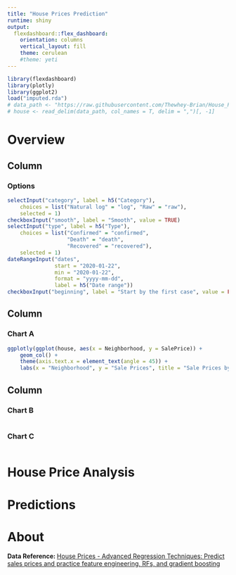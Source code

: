 ```yaml
---
title: "House Prices Prediction"
runtime: shiny
output: 
  flexdashboard::flex_dashboard:
    orientation: columns
    vertical_layout: fill
    theme: cerulean
    #theme: yeti
---
```


```r
library(flexdashboard)
library(plotly)
library(ggplot2)
load("imputed.rda")
# data_path <- "https://raw.githubusercontent.com/Thewhey-Brian/House_Prices_Prdiction/main/data/house.csv"
# house <- read_delim(data_path, col_names = T, delim = ",")[, -1]
```

Overview {data-icon="fa-globe"}
===================================== 

Column {.sidebar} 
-----------------------------------------------------------------------
### Options
```r
selectInput("category", label = h5("Category"), 
    choices = list("Natural log" = "log", "Raw" = "raw"), 
    selected = 1)
checkboxInput("smooth", label = "Smooth", value = TRUE)
selectInput("type", label = h5("Type"), 
    choices = list("Confirmed" = "confirmed", 
                   "Death" = "death", 
                   "Recovered" = "recovered"), 
    selected = 1)
dateRangeInput("dates", 
               start = "2020-01-22", 
               min = "2020-01-22",  
               format = "yyyy-mm-dd", 
               label = h5("Date range"))
checkboxInput("beginning", label = "Start by the first case", value = FALSE)
```

Column {data-width=650}
-----------------------------------------------------------------------

### Chart A

```r
ggplotly(ggplot(house, aes(x = Neighborhood, y = SalePrice)) +
    geom_col() +
    theme(axis.text.x = element_text(angle = 45)) +
    labs(x = "Neighborhood", y = "Sale Prices", title = "Sale Prices by Neighborhood"))
```

Column {data-width=350}
-----------------------------------------------------------------------

### Chart B

```r

```

### Chart C

```r

```

House Price Analysis {data-icon="fa-signal"}
=====================================     


Predictions {data-icon="fa-chart-line"}
=====================================   

About {data-icon="fa-table"}
=====================================     

**Data Reference: ** [House Prices - Advanced Regression Techniques: Predict sales prices and practice feature engineering, RFs, and gradient boosting](https://www.kaggle.com/c/house-prices-advanced-regression-techniques/overview)



